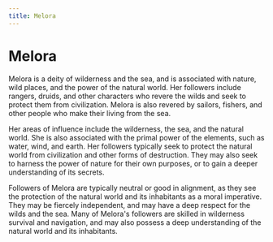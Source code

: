 ```yaml
---
title: Melora
---
```


# Melora

Melora is a deity of wilderness and the sea, and is associated with nature, wild places, and the power of the natural world. Her followers include rangers, druids, and other characters who revere the wilds and seek to protect them from civilization. Melora is also revered by sailors, fishers, and other people who make their living from the sea.

Her areas of influence include the wilderness, the sea, and the natural world. She is also associated with the primal power of the elements, such as water, wind, and earth. Her followers typically seek to protect the natural world from civilization and other forms of destruction. They may also seek to harness the power of nature for their own purposes, or to gain a deeper understanding of its secrets.

Followers of Melora are typically neutral or good in alignment, as they see the protection of the natural world and its inhabitants as a moral imperative. They may be fiercely independent, and may have a deep respect for the wilds and the sea. Many of Melora's followers are skilled in wilderness survival and navigation, and may also possess a deep understanding of the natural world and its inhabitants.
